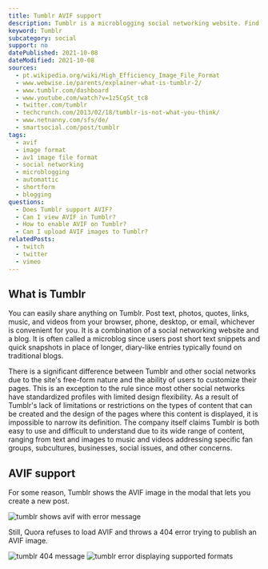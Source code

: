 ```yaml
---
title: Tumblr AVIF support
description: Tumblr is a microblogging social networking website. Find out if you can post AVIF images.
keyword: Tumblr
subcategory: social
support: no
datePublished: 2021-10-08
dateModified: 2021-10-08
sources:
  - pt.wikipedia.org/wiki/High_Efficiency_Image_File_Format
  - www.webwise.ie/parents/explainer-what-is-tumblr-2/
  - www.tumblr.com/dashboard
  - www.youtube.com/watch?v=1z5CgSt_tc8
  - twitter.com/tumblr
  - techcrunch.com/2013/02/18/tumblr-is-not-what-you-think/
  - www.netnanny.com/sfs/de/
  - smartsocial.com/post/tumblr
tags:
  - avif
  - image format
  - av1 image file format
  - social networking
  - microblogging
  - automattic
  - shortform
  - blogging
questions:
  - Does Tumblr support AVIF?
  - Can I view AVIF in Tumblr?
  - How to enable AVIF on Tumblr?
  - Can I upload AVIF images to Tumblr?
relatedPosts:
  - twitch
  - twitter
  - vimeo
---
```


## What is Tumblr

You can easily share anything on Tumblr. Post text, photos, quotes, links, music, and videos from your browser, phone, desktop, or email, whichever is convenient for you. It is a combination of a social networking website and a blog. It is often called a microblog since users post short text snippets and quick snapshots in place of longer, diary-like entries typically found on traditional blogs.

There is a significant difference between Tumblr and other social networks due to the site's free-form nature and the ability of users to customize their pages. This is an exception to the rule since most other social networks have standardized profiles with limited design flexibility. As a result of Tumblr's lack of limitations or restrictions on the types of content that can be created and the design of the pages where this content is displayed, it is impossible to narrow its definition. The company itself claims Tumblr is both easy to use and difficult to understand due to its wide range of content, ranging from text and images to music and videos addressing specific fan groups, subcultures, businesses, social issues, and other concerns.

## AVIF support

For some reason, Tumblr shows the AVIF image in the modal that lets you create a new post.

<Image src="tumblr" alt="tumblr shows avif with error message" />

Still, Quora refuses to load AVIF and throws a 404 error trying to publish an AVIF image.

<Image src="tumblr-404" alt="tumblr 404 message" />
<Image
  src="tumblr-fileformats"
  alt="tumblr error displaying supported formats"
/>
